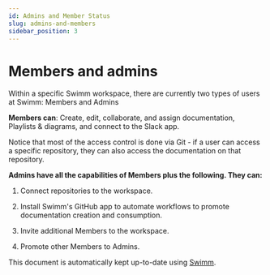```yaml
---
id: Admins and Member Status
slug: admins-and-members
sidebar_position: 3
---
```


# Members and admins

Within a specific Swimm workspace, there are currently two types of users at Swimm: Members and Admins

**Members can**: Create, edit, collaborate, and assign documentation, Playlists & diagrams, and connect to the Slack app.

Notice that most of the access control is done via Git - if a user can access a specific repository, they can also access the documentation on that repository.

**Admins have all the capabilities of Members plus the following. They can:**

1.  Connect repositories to the workspace.
    
2.  Install Swimm's GitHub app to automate workflows to promote documentation creation and consumption.
    
3.  Invite additional Members to the workspace.
    
4.  Promote other Members to Admins.
    

This document is automatically kept up-to-date using [Swimm](https://swimm.io).
